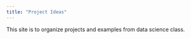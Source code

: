 ```yaml
---
title: "Project Ideas"
---
```


This site is to organize projects and examples from data science class.